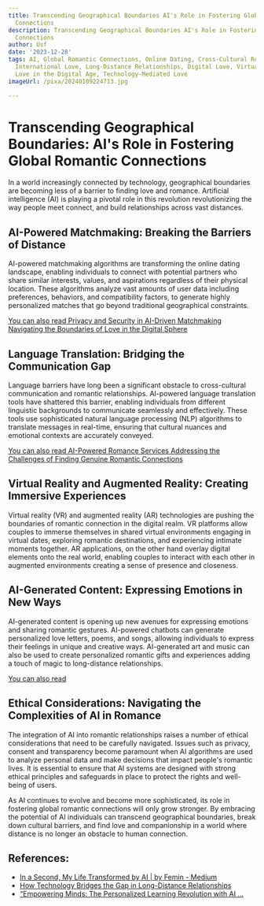 ```yaml
---
title: Transcending Geographical Boundaries AI's Role in Fostering Global Romantic
  Connections
description: Transcending Geographical Boundaries AI's Role in Fostering Global Romantic
  Connections
author: Usf
date: '2023-12-28'
tags: AI, Global Romantic Connections, Online Dating, Cross-Cultural Relationships,
  International Love, Long-Distance Relationships, Digital Love, Virtual Romance,
  Love in the Digital Age, Technology-Mediated Love
imageUrl: /pixa/20240109224713.jpg

---
```

# Transcending Geographical Boundaries: AI's Role in Fostering Global Romantic Connections

In a world increasingly connected by  technology, geographical boundaries are becoming less of a barrier to finding love and  romance. Artificial intelligence (AI) is playing a pivotal role in this revolution revolutionizing the way people meet connect, and build relationships across vast distances.

## AI-Powered Matchmaking: Breaking the Barriers of Distance

AI-powered matchmaking algorithms are transforming the online dating landscape, enabling individuals to connect with  potential partners who share  similar interests, values, and aspirations regardless of their physical  location. These algorithms  analyze vast amounts  of user data  including preferences, behaviors, and compatibility factors, to generate highly personalized matches  that go beyond traditional geographical constraints.

[You can also read Privacy and Security  in AI-Driven Matchmaking Navigating the Boundaries of Love in the Digital Sphere](Privacy%20and%20Security%20in%20AI-Driven%20Matchmaking%20Navigating%20the%20Boundaries%20of%20Love%20in%20the%20Digital%20Sphere)


## Language Translation: Bridging  the Communication Gap

Language  barriers have long been a significant obstacle to cross-cultural communication  and romantic relationships. AI-powered language translation tools  have shattered this barrier, enabling  individuals  from different linguistic backgrounds to communicate seamlessly  and  effectively. These tools use sophisticated natural language processing (NLP) algorithms to translate messages in real-time, ensuring that  cultural nuances and emotional contexts are accurately conveyed.

[You  can also read AI-Powered Romance Services Addressing the Challenges  of Finding Genuine Romantic Connections](AI-Powered%20Romance%20Services%20Addressing%20the%20Challenges%20of%20Finding%20Genuine%20Romantic%20Connections)


## Virtual Reality and Augmented Reality: Creating Immersive Experiences

Virtual reality (VR) and augmented reality (AR) technologies are pushing the boundaries of romantic connection in the  digital realm. VR platforms  allow  couples to  immerse themselves in shared virtual environments engaging in virtual dates, exploring romantic destinations, and experiencing intimate moments together. AR applications, on the other hand overlay digital elements onto the real world, enabling couples to interact with each other in augmented environments creating a sense of presence  and closeness.

## AI-Generated Content: Expressing Emotions  in New Ways

AI-generated content is  opening up new avenues for expressing emotions and  sharing romantic gestures. AI-powered chatbots can generate personalized  love letters, poems,  and songs, allowing individuals  to express their feelings  in unique and creative ways. AI-generated art and music can  also be used to create personalized romantic gifts and experiences adding  a touch of magic to long-distance relationships.

[You can also read ]()


## Ethical Considerations:  Navigating  the Complexities of AI in Romance

The integration of AI into romantic  relationships raises a number of ethical considerations that need to be carefully navigated. Issues  such  as privacy, consent and transparency become paramount when AI algorithms are used to analyze personal data  and make decisions that  impact people's romantic lives. It is essential  to ensure that  AI systems are designed  with strong ethical principles and safeguards in place to protect the rights and well-being of users.

As AI continues to evolve and become more sophisticated, its role in fostering global romantic connections will only grow stronger. By embracing the potential  of AI individuals can transcend geographical boundaries, break down cultural barriers, and find love and companionship in a world where  distance is  no longer an obstacle to human connection.

## References:
- [In a Second, My Life Transformed by AI | by Femin - Medium](https://medium.com/@feminn/in-a-second-my-life-transformed-by-ai-fe4888e5597e)
- [How Technology Bridges the Gap in Long-Distance Relationships](https://swisscognitive.ch/2023/06/29/breaking-barriers-how-technology-bridges-the-gap-in-long-distance-relationships/)
- [“Empowering Minds: The Personalized Learning Revolution with AI ...](https://medium.com/@agrawalharsh1972/empowering-minds-the-personalized-learning-revolution-with-ai-in-education-839aeaa3af2d)

